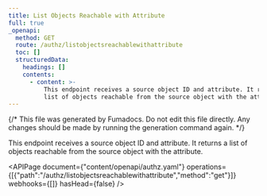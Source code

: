 ```yaml
---
title: List Objects Reachable with Attribute
full: true
_openapi:
  method: GET
  route: /authz/listobjectsreachablewithattribute
  toc: []
  structuredData:
    headings: []
    contents:
      - content: >-
          This endpoint receives a source object ID and attribute. It returns a
          list of objects reachable from the source object with the attribute.
---
```


{/* This file was generated by Fumadocs. Do not edit this file directly. Any changes should be made by running the generation command again. */}

This endpoint receives a source object ID and attribute. It returns a list of objects reachable from the source object with the attribute.

<APIPage document={"content/openapi/authz.yaml"} operations={[{"path":"/authz/listobjectsreachablewithattribute","method":"get"}]} webhooks={[]} hasHead={false} />